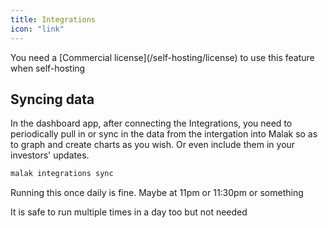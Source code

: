```yaml
---
title: Integrations
icon: "link"
---
```


<Warning>
  You need a [Commercial license](/self-hosting/license) to use this feature
  when self-hosting
</Warning>

## Syncing data

In the dashboard app, after connecting the Integrations, you need to periodically
pull in or sync in the data from the intergation into Malak so as to graph and create charts
as you wish. Or even include them in your investors' updates.

```sh
malak integrations sync
```

<Tip>
  Running this once daily is fine. Maybe at 11pm or 11:30pm or something
</Tip>

<Info>It is safe to run multiple times in a day too but not needed</Info>
